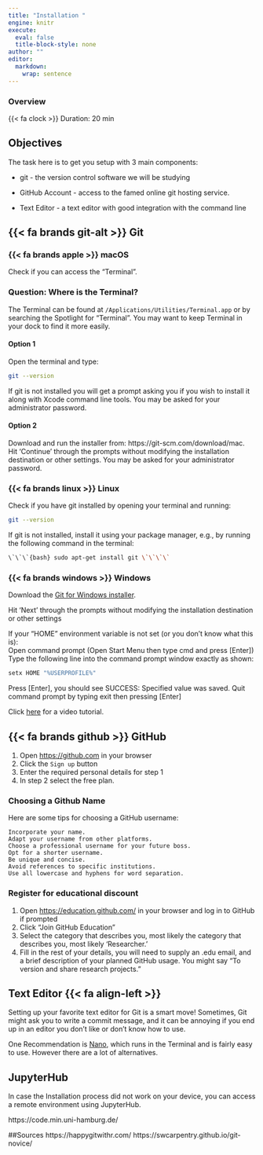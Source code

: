 ```yaml
---
title: "Installation "
engine: knitr
execute:
  eval: false
  title-block-style: none
author: ""
editor: 
  markdown: 
    wrap: sentence
---
```


::: callout-note
### Overview

{{< fa clock >}} Duration: 20 min
:::

## Objectives

The task here is to get you setup with 3 main components:

-   git - the version control software we will be studying

-   GitHub Account - access to the famed online git hosting service.

-   Text Editor - a text editor with good integration with the command line

## {{< fa brands git-alt >}} Git

### {{< fa brands apple >}} macOS

Check if you can access the "Terminal".

::: {.callout-tip collapse="true"}
### Question: Where is the Terminal?

The Terminal can be found at `/Applications/Utilities/Terminal.app` or by searching the Spotlight for "Terminal".
You may want to keep Terminal in your dock to find it more easily.
:::

#### Option 1

Open the terminal and type:

```bash
git --version
```

If git is not installed you will get a prompt asking you if you wish to install it along with Xcode command line tools.
You may be asked for your administrator password.

#### Option 2

Download and run the installer from: https://git-scm.com/download/mac.
Hit 'Continue' through the prompts without modifying the installation destination or other settings.
You may be asked for your administrator password.

### {{< fa brands linux >}} Linux

Check if you have git installed by opening your terminal and running:

```bash
git --version
```

If git is not installed, install it using your package manager, e.g., by running the following command in the terminal:

```bash
\`\`\`{bash} sudo apt-get install git \`\`\`\`
```

### {{< fa brands windows >}} Windows

Download the [Git for Windows installer](https://git-scm.com/download/win).

Hit 'Next' through the prompts without modifying the installation destination or other settings

If your "HOME" environment variable is not set (or you don't know what this is):\
Open command prompt (Open Start Menu then type cmd and press \[Enter\]) Type the following line into the command prompt window exactly as shown:

```bash
setx HOME "%USERPROFILE%"
```

Press \[Enter\], you should see SUCCESS: Specified value was saved.
Quit command prompt by typing exit then pressing \[Enter\]

Click [here](https://www.youtube.com/watch?v=-Bfx-v5mIDo) for a video tutorial.

## {{< fa brands github >}} GitHub

1.  Open <https://github.com> in your browser
2.  Click the `Sign up` button
3.  Enter the required personal details for step 1
4.  In step 2 select the free plan.

::: {.callout-tip collapse="false"}
### Choosing a Github Name

Here are some tips for choosing a GitHub username:

```         
Incorporate your name.
Adapt your username from other platforms.
Choose a professional username for your future boss.
Opt for a shorter username.
Be unique and concise.
Avoid references to specific institutions.
Use all lowercase and hyphens for word separation.
```
:::

::: {.callout-tip collapse="true"}
### Register for educational discount

1.  Open <https://education.github.com/> in your browser and log in to GitHub if prompted
2.  Click "Join GitHub Education"
3.  Select the category that describes you, most likely the category that describes you, most likely 'Researcher.'
4.  Fill in the rest of your details, you will need to supply an .edu email, and a brief description of your planned GitHub usage. You might say "To version and share research projects."
:::

## Text Editor {{< fa align-left >}}

Setting up your favorite text editor for Git is a smart move!
Sometimes, Git might ask you to write a commit message, and it can be annoying if you end up in an editor you don't like or don't know how to use.

One Recommendation is [Nano](https://www.nano-editor.org/docs.php), which runs in the Terminal and is fairly easy to use.
However there are a lot of alternatives.

## JupyterHub

In case the Installation process did not work on your device, you can access a remote environment using JupyterHub.

https://code.min.uni-hamburg.de/

##Sources https://happygitwithr.com/ https://swcarpentry.github.io/git-novice/
